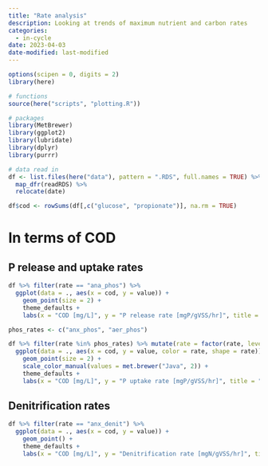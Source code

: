 ```yaml
---
title: "Rate analysis"
description: Looking at trends of maximum nutrient and carbon rates
categories:
  - in-cycle
date: 2023-04-03
date-modified: last-modified
---
```



```r
options(scipen = 0, digits = 2)
library(here)

# functions
source(here("scripts", "plotting.R"))

# packages
library(MetBrewer)
library(ggplot2)
library(lubridate)
library(dplyr)
library(purrr)

# data read in
df <- list.files(here("data"), pattern = ".RDS", full.names = TRUE) %>%
  map_dfr(readRDS) %>%
  relocate(date)

df$cod <- rowSums(df[,c("glucose", "propionate")], na.rm = TRUE)


```


# In terms of COD
## P release and uptake rates

```r

df %>% filter(rate == "ana_phos") %>% 
  ggplot(data = ., aes(x = cod, y = value)) +
    geom_point(size = 2) +
    theme_defaults +
    labs(x = "COD [mg/L]", y = "P release rate [mgP/gVSS/hr]", title = "P release rates")


```

```r

phos_rates <- c("anx_phos", "aer_phos")

df %>% filter(rate %in% phos_rates) %>% mutate(rate = factor(rate, levels = phos_rates)) %>%
  ggplot(data = ., aes(x = cod, y = value, color = rate, shape = rate)) +
    geom_point(size = 2) +
    scale_color_manual(values = met.brewer("Java", 2)) + 
    theme_defaults +
    labs(x = "COD [mg/L]", y = "P uptake rate [mgP/gVSS/hr]", title = "P uptake rates")


```


## Denitrification rates

```r

df %>% filter(rate == "anx_denit") %>%
  ggplot(data = ., aes(x = cod, y = value)) +
    geom_point() +
    theme_defaults +
    labs(x = "COD [mg/L]", y = "Denitrification rate [mgN/gVSS/hr]", title = "Denitrification rate [NO2]")


```

